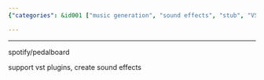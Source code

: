 ```yaml
---
{"categories": &id001 ["music generation", "sound effects", "stub", "VST"], "category": "Sound Effects", "date": "2022-06-24 08:11:18", "description": "The article discusses a project called 'Sound Effects', which is associated with Spotify's pedalboard feature. This project offers support for VST plugins and allows users to create custom sound effects, enhancing their music listening experience.", "tags": *id001, "title": "Sound Effects"}

---
```


------

spotify/pedalboard

support vst plugins, create sound effects

